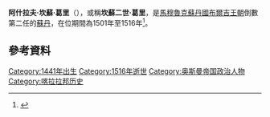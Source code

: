 {{Infobox monarch
| name=	阿什拉夫·坎蘇·葛里
| title=[[埃及|埃及]][[苏丹_(称谓)|蘇丹]]
| image= Portrait of Al-Ashraf Qansuh al-Ghawri by Paolo Giovio Paolo 1483 1552.jpg
| caption = [[保罗·乔维奥|保罗·乔维奥]]繪製的阿什拉夫·坎蘇·葛里畫像
| reign=1501年4月20日－1516年8月24日
| predecessor={{le|圖曼貝伊一世|Tuman bay I}}
| successor=[[圖曼貝伊二世|圖曼貝伊二世]]
| dynasty=[[布爾吉王朝|布爾吉王朝]]
| birth_date={{circa|1441}}年
| death_date=1516年8月24日（75－76歲）
| death_place=[[敘利亞|敘利亞]][[阿勒頗|阿勒頗]]附近的[[達比克|達比克]]
}}
'''阿什拉夫·坎蘇·葛里'''（{{lang-ar|الأشرف قانصوه الغوري}}），或稱'''坎蘇二世·葛里'''，是[[馬木留克蘇丹國|馬穆魯克蘇丹國]][[布爾吉王朝|布爾吉王朝]]倒數第二任的[[苏丹_(称谓)|蘇丹]]，在位期間為1501年至1516年<ref>{{Cite web |url=http://www.bartleby.com/67/320.html |title=''The Encyclopedia of World History: The Postclassical Period, 500–1500'' |access-date=25 August 2019 | publisher=Bartleby.com |archive-url=https://web.archive.org/web/20060825022140/http://www.bartleby.com/67/320.html |archive-date=2006-08-25 }}</ref>。

==參考資料==
{{reflist}}

{{s-start}}
{{s-reg}}
{{succession box|title=[[布爾吉王朝|埃及的馬穆魯克蘇丹]]|before={{le|圖曼貝伊一世|Tuman bay I}}|after=[[圖曼貝伊二世|圖曼貝伊二世]]|years=1501年－1516年}}
{{s-end}}

[[Category:1441年出生|Category:1441年出生]]
[[Category:1516年逝世|Category:1516年逝世]]
[[Category:奥斯曼帝国政治人物|Category:奥斯曼帝国政治人物]]
[[Category:喀拉拉邦历史|Category:喀拉拉邦历史]]